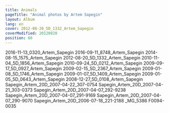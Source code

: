 ```yaml
---
title: Animals
pageTitle: "Animal photos by Artem Sapegin"
layout: Album
lang: en
cover: 2012-08-20_5D_1332_Artem_Sapegin
coverModified: 20120820
position: 60
---
```


2016-11-13_0320_Artem_Sapegin
2016-09-11_8748_Artem_Sapegin
2014-08-15_1575_Artem_Sapegin
2012-08-20_5D_1332_Artem_Sapegin
2010-11-04_5D_1856_Artem_Sapegin
2010-09-24_5D_0212_Artem_Sapegin
2009-09-17_5D_0927_Artem_Sapegin
2009-02-15_5D_2367_Artem_Sapegin
2009-01-08_5D_1746_Artem_Sapegin
2009-01-07_5D_1409_Artem_Sapegin
2009-01-05_5D_0643_Artem_Sapegin
2008-12-27_5D_0108_Artem_Sapegin
Sapegin_Artem_20D_2007-04-22_307-0754
Sapegin_Artem_20D_2007-04-21_303-0373
Sapegin_Artem_20D_2007-04-07_292-9238
Sapegin_Artem_20D_2007-04-07_291-9169
Sapegin_Artem_20D_2007-04-07_290-9070
Sapegin_Artem_20D_2006-07-18_221-2188
_MG_5386
F0094-0035
